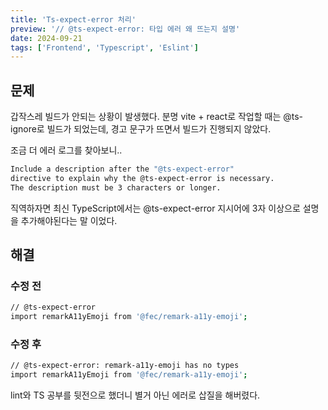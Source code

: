 ```yaml
---
title: 'Ts-expect-error 처리'
preview: '// @ts-expect-error: 타입 에러 왜 뜨는지 설명'
date: 2024-09-21
tags: ['Frontend', 'Typescript', 'Eslint']
---
```


## 문제

갑작스레 빌드가 안되는 상황이 발생했다.
분명 vite + react로 작업할 때는 @ts-ignore로 빌드가 되었는데,
경고 문구가 뜨면서 빌드가 진행되지 않았다.

조금 더 에러 로그를 찾아보니..

```bash
Include a description after the "@ts-expect-error"
directive to explain why the @ts-expect-error is necessary.
The description must be 3 characters or longer.
```

직역하자면 최신 TypeScript에서는 @ts-expect-error 지시어에 3자 이상으로 설명을 추가해야된다는 말 이었다.

## 해결

### 수정 전

```bash
// @ts-expect-error
import remarkA11yEmoji from '@fec/remark-a11y-emoji';
```

### 수정 후

```bash
// @ts-expect-error: remark-a11y-emoji has no types
import remarkA11yEmoji from '@fec/remark-a11y-emoji';
```

lint와 TS 공부를 뒷전으로 했더니 별거 아닌 에러로 삽질을 해버렸다.
